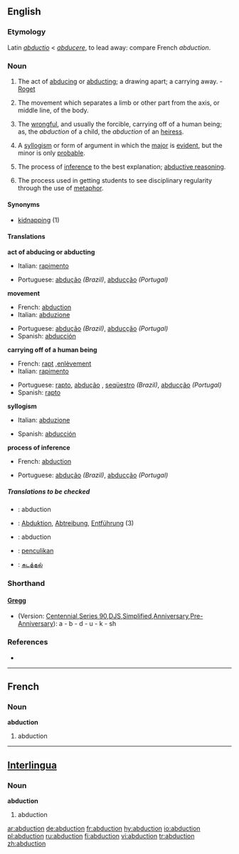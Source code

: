 {{wikisource1911Enc|Abduction}}
==English==

===Etymology===
Latin ''[[abductio]]'' < ''[[abducere]]'', to lead away: compare French ''abduction''. 

===Noun===
{{en-noun}}

# The act of [[abducing]] or [[abducting]]; a drawing apart; a carrying away. - [[Roget]]
# {{cattag|physiology}} The movement which separates a limb or other part from the axis, or middle line, of the body.
# {{law}} The [[wrongful]], and usually the forcible, carrying off of a human being; as, the ''abduction'' of a child, the ''abduction'' of an [[heiress]].
# {{logic}} A [[syllogism]] or form of argument in which the [[major]] is [[evident]], but the minor is only [[probable]].
# {{computing}} The process of [[inference]] to the best explanation; [[abductive reasoning]].
# {{cattag|education}} The process used in getting students to see disciplinary regularity through the use of [[metaphor]].

====Synonyms====
*[[kidnapping]] (1)

====Translations====
'''act of abducing or abducting'''
{{top}}
*Italian: [[rapimento]] {{m}}
{{mid}}
*Portuguese: [[abdução]] {{m}} ''(Brazil)'', [[abducção]] {{m}} ''(Portugal)'' 
{{bottom}}

'''movement'''
{{top}}
*French: [[abduction]] {{f}}
*Italian: [[abduzione]] {{f}}
{{mid}}
*Portuguese: [[abdução]] {{m}} ''(Brazil)'', [[abducção]] {{m}} ''(Portugal)'' 
*Spanish: [[abducción]] {{f}}
{{bottom}}

'''carrying off of a human being'''
{{top}}
*French: [[rapt]] {{m}},[[enlèvement]] {{m}}
*Italian: [[rapimento]] {{m}}
{{mid}}
*Portuguese: [[rapto]], [[abdução]] {{f}}, [[seqüestro]] {{m}} ''(Brazil)'', [[abducção]] {{f}} ''(Portugal)'' 
*Spanish: [[rapto]] {{m}}
{{bottom}}

'''syllogism'''
{{top}}
*Italian: [[abduzione]] {{f}}
{{mid}}
*Spanish: [[abducción]] {{f}}
{{bottom}}

'''process of inference'''
{{top}}
*French: [[abduction]] {{f}}
{{mid}}
*Portuguese: [[abdução]] {{f}} ''(Brazil)'', [[abducção]] {{f}} ''(Portugal)'' 
{{bottom}}

=====Translations to be checked=====
*{{ttbc|French}}: abduction
*{{ttbc|German}}: [[Abduktion]], [[Abtreibung]], [[Entführung]] {{f}} (3)
*{{ttbc|Interlingua}}: abduction
*{{ttbc|Malay}}: [[penculikan]]
*{{ttbc|Tamil}}: [[கடத்தல்]]

===Shorthand===
====[http://en.wikipedia.org/wiki/Gregg_Shorthand Gregg]====
* (Version: [http://en.wikipedia.org/wiki/Gregg_Shorthand#Centennial_Gregg_Shorthand Centennial],[http://en.wikipedia.org/wiki/Gregg_Shorthand#Series_90_Gregg_Shorthand  Series 90],[http://en.wikipedia.org/wiki/Gregg_Shorthand#Diamond_Jubilee_Gregg_Shorthand  DJS],[http://en.wikipedia.org/wiki/Gregg_Shorthand#Simplified_Gregg_Shorthand Simplified],[http://en.wikipedia.org/wiki/Gregg_Shorthand#Anniversary_Gregg_Shorthand Anniversary],[http://en.wikipedia.org/wiki/Gregg_Shorthand#Pre-Anniversary_Gregg_Shorthand Pre-Anniversary]): a - b - d - u - k - sh

===References===
*{{R:Webster 1913}}

----

==French==

===Noun===
'''abduction'''

# abduction

----

==[[Interlingua]]==

===Noun===
'''abduction'''

# abduction

[[ar:abduction]]
[[de:abduction]]
[[fr:abduction]]
[[hy:abduction]]
[[io:abduction]]
[[pl:abduction]]
[[ru:abduction]]
[[fi:abduction]]
[[vi:abduction]]
[[tr:abduction]]
[[zh:abduction]]
